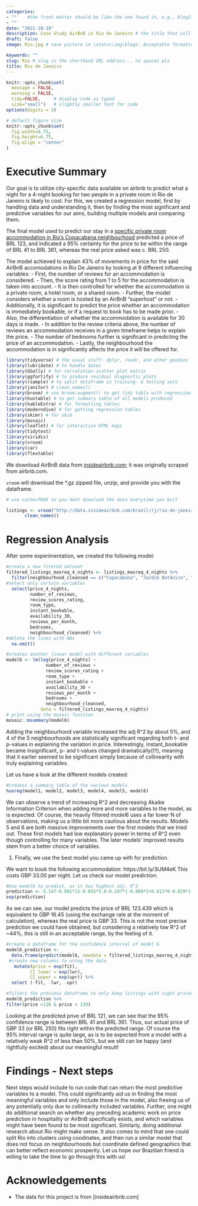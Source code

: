 ```yaml
---
categories:  
- ""    #the front matter should be like the one found in, e.g., blog2.md. It cannot be like the normal Rmd we used
- ""
date: "2021-10-19"
description: Case Study AirBnB in Rio de Janeiro # the title that will show up once someone gets to this page
draft: false
image: Rio.jpg # save picture in \static\img\blogs. Acceptable formats= jpg, jpeg, or png . Your iPhone pics wont work

keywords: ""
slug: Rio # slug is the shorthand URL address... no spaces plz
title: Rio de Janeiro
---
```



```r
knitr::opts_chunk$set(
  message = FALSE, 
  warning = FALSE,
  tidy=FALSE,     # display code as typed
  size="small")   # slightly smaller font for code
options(digits = 3)

# default figure size
knitr::opts_chunk$set(
  fig.width=6.75, 
  fig.height=6.75,
  fig.align = "center"
)

```


# Executive Summary
Our goal is to utilize city-specific data available on airbnb to predict what a night for a 4-night booking for two people in a private room in Rio de Janeiro is likely to cost. 
For this, we created a regression model, first by handling data and understanding it, then by finding the most significant and predictive variables for our aims, building multiple models and comparing them.

The final model used to predict our stay in a [specific private room accommodation in Rioˈs Copacabana neighbourhood](https://bit.ly/3lJM4eK) predicted a price of BRL 123, and indicated a 95% certainty for the price to be within the range of BRL 41 to BRL 361, whereas the real price asked was c. BRL 250.

The model achieved to explain 43% of movements in price for the said AirBnB accomodations in Rio De Janeiro by looking at 9 different influencing variables:
- First, the number of reviews for an accommodation is considered.
- Then, the score rating from 1 to 5 for the accommodation is taken into account.
- It is then controlled for whether the accommodation is a private room, a hotel room, or a shared room.
- Further, the model considers whether a room is hosted by an AirBnB "superhost" or not.
- Additionally, it is significant to predict the price whether an accommodation is immediately bookable, or if a request to book has to be made prior.
- Also, the differentiation of whether the accommodation is available for 30 days is made.
- In addition to the review criteria above, the number of reviews an accommodation receives in a given timeframe helps to explain the price.
- The number of bedrooms further is significant in predicting the price of an accommodation.
- Lastly, the neighbourhood the accommodation is in significantly affects the price it will be offered for.


```r

library(tidyverse) # the usual stuff: dplyr, readr, and other goodies
library(lubridate) # to handle dates
library(GGally) # for correlation-scatter plot matrix
library(ggfortify) # to produce residual diagnostic plots
library(rsample) # to split dataframe in training- & testing sets
library(janitor) # clean_names()
library(broom) # use broom:augment() to get tidy table with regression output, residuals, etc
library(huxtable) # to get summary table of all models produced
library(kableExtra) # for formatting tables
library(moderndive) # for getting regression tables
library(skimr) # for skim
library(mosaic)
library(leaflet) # for interactive HTML maps
library(tidytext)
library(viridis)
library(vroom)
library(car)
library(flextable)
```




We download AirBnB data from [insideairbnb.com](http://insideairbnb.com/get-the-data.html){target="_blank"}; it was originally scraped from airbnb.com. 

`vroom` will download the *.gz zipped file, unzip, and provide you with the dataframe. 


```r

# use cache=TRUE so you dont donwload the data everytime you knit

listings <- vroom("http://data.insideairbnb.com/brazil/rj/rio-de-janeiro/2021-09-28/data/listings.csv.gz") %>% 
       clean_names()

```

# Regression Analysis

After some experimentation, we created the following model:
```r
#create a new fitered dataset
filtered_listings_maxreq_4_nights <- listings_maxreq_4_nights %>%
  filter(neighbourhood_cleansed == c("Copacabana", "Jardim Botânico", "Barra da Tijuca", "Gávea", "Jacarepaguá")) %>%
#select only certain variables
  select(price_4_nights, 
         number_of_reviews,
         review_scores_rating,
         room_type,
         instant_bookable, 
         availability_30, 
         reviews_per_month, 
         bedrooms, 
         neighbourhood_cleansed) %>%
#delete the lines with NAs
  na.omit()

#creates another linear model with different variables
model6 <- lm(log(price_4_nights) ~ 
               number_of_reviews + 
               review_scores_rating + 
               room_type +
               instant_bookable +
               availability_30 +
               reviews_per_month +
               bedrooms +
               neighbourhood_cleansed,
             data = filtered_listings_maxreq_4_nights)
# print using the mosaic function
mosaic::msummary(model6)
```
Adding the neighbourhood variable increased the adj R^2 by about 5%, and 4 of the 5 neighbourhoods are statistically significant regarding both t- and p-values in explaining the variation in price. Interestingly, instant_bookable became insignificant, p- and t-values changed dramatically(!!!), meaning that it earlier seemed to be significant simply because of collinearity with truly explaining variables.


Let us have a look at the different models created:
```r
#creates a summary table of the various models
huxreg(model1, model2, model3, model4, model5, model6)
```
We can observe a trend of increasing R^2 and decreasing Akaike Information Criterion when adding more and more variables to the model, as is expected. Of course, the heavily filtered $model6$ uses a far lower N of observations, making us a little bit more cautious about the results. Models 5 and 6 are both massive improvements over the first models that we tried out. These first models had low explanatory power in terms of R^2 even though controlling for many variables. The later models’ improved results stem from a better choice of variables.



1. Finally, we use the best model you came up with for prediction. 

We want to book the following accommodation: https://bit.ly/3lJM4eK
This costs GBP 33.00 per night.
Let us check our model prediction:
```r
#Use model6 to predict, as it has highest adj. R^2
prediction <- 5.147-0.001*15-0.035*5.0-0.297*1-0.009*1+0.011*0-0.029*1.25+0.464*1-0.263*1
exp(prediction)
```
As we can see, our model predicts the price of BRL 123.439 which is equivalent to GBP 16.45 (using the exchange rate at the moment of calculation), whereas the real price is GBP 33. This is not the most precise prediction we could have obtained, but considering a relatively low R^2 of ~44%, this is still in an acceptable range, by the feeling of it.

```r
#create a dataframe for the confidence interval of model 6 
model6_prediction <- 
  data.frame(predict(model6, newdata = filtered_listings_maxreq_4_nights, interval = "prediction" )) %>%
 #create new columns to unlog the data
   mutate(price = exp(fit), 
         CI_lower = exp(lwr), 
         CI_upper = exp(upr)) %>%
  select (-fit, -lwr, -upr)

#filters the previous dataframe to only keep listings with night prices between 120 and 130 to have a better idea of the confidence interval of the prediction value that we calculated previously
model6_prediction %>%
filter(price >120 & price < 130)
```
Looking at the predicted prive of BRL 121, we can see that the 95% confidence range is between BRL 41 and BRL 361. Thus, our actual price of GBP 33 (or BRL 250) fits right within the predicted range. Of course the 95% interval range is quite large, as is to be expected from a model with a relatively weak R^2 of less than 50%, but we still can be happy (and rightfully excited) about our meaningful result!

# Findings - Next steps
Next steps would include to run code that can return the most predictive variables to a model. This could significantly aid us in finding the most meaningful variables and only include those in the model, also freeing us of any potentially only due to collinearity included variables. 
Further, one might do additional search on whether any preceding academic work on price prediction in hospitality or AirBnB specifically exists, and which variables might have been found to be most significant. Similarly, doing additional research about Rio might make sense. 
It also comes to mind that one could split Rio into clusters using coodinates, and then run a similar model that does not focus on neighbourhoods but coordinate defined geographics that can better reflect economic prosperity. Let us hope our Brazilian friend is willing to take the time to go through this with us!



# Acknowledgements

- The data for this project is from [insideairbnb.com]